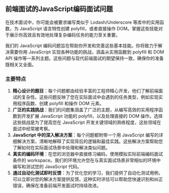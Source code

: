 ## 前端面试的JavaScript编码面试问题

在技术面试中，你可能会被要求编写类似于 Lodash/Underscore 等库中的实用函数，为 JavaScript 语言特性创建 polyfill，或者直接操作 DOM。掌握这些技能对于展示你高效且有效地处理复杂编码任务的能力至关重要。

我们的 JavaScript 编码问题旨在帮助你开发和完善这些基本技能。你将致力于解决需要你用 JavaScript 实现各种功能的挑战，涵盖从实用函数到 polyfill 和 DOM API 操作等一系列主题。这些问题与现代前端面试的期望保持一致，确保你的准备既相关又全面。

### 主要特点

1. **精心设计的题目**：每个问题都由经验丰富的工程师精心开发，他们了解前端面试的复杂性。这些问题反映了您在实际面试中会遇到的任务类型，例如实现实用程序函数、创建 polyfill 和操作 DOM 元素。
2. **广泛的实践挑战**：我们的问题集涵盖了广泛的主题，从编写高效的实用程序函数到开发扩展 JavaScript 功能的 polyfill，以及处理直接的 DOM 操作。选择这些挑战是为了提高您在 JavaScript 开发关键领域的熟练程度，这些领域在面试中经常被考察。
3. **JavaScript 中的深入解决方案**：每个问题都附带一个用 JavaScript 编写的详细解决方案，清晰地解释了实现背后的逻辑和最佳实践。这些解决方案帮助您了解如何在实际面试场景中处理和解决类似问题。
4. **真实的编码环境**：在您的浏览器中直接练习编码，使用模拟实际前端编码面试条件的 workspace。我们的环境允许您在与真实面试场景非常相似的环境中编写和测试您的 JavaScript 代码。
5. **通过自动化测试即时反馈**：为了优化您的学习，我们提供了自动化测试用例，可以立即对您的解决方案提供反馈。这种实时评估可以帮助您快速识别和纠正错误，确保在准备前端开发面试时持续改进。
